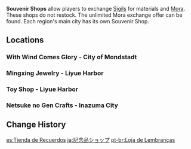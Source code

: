 '''Souvenir Shops''' allow players to exchange [[Sigils]] for materials and [[Mora]]. These shops do not restock. The unlimited Mora exchange offer can be found. Each region's main city has its own Souvenir Shop.

==Locations==
===With Wind Comes Glory - City of Mondstadt===
{{Quote|A popular souvenir shop in Mondstadt. It is also a place for able adventurers to pawn precious items for [[Anemo Sigil]]s. Marjorie's at your service!|World Map description}}
{{Vendor|Marjorie|shop=The}}

===Mingxing Jewelry - Liyue Harbor===
{{Quote|A renowned jewelry shop. For various reasons, it now runs a side business, exchanging rare stones for adventurer's [[Geo Sigil]]s. It is said that during its prime, the store was filled with gems that shone like stars in the night sky.|World Map description}}
{{Vendor|Xingxi|shop=The}}

===Toy Shop - Liyue Harbor===
{{Quote|The toy shop run by Granny Shan. No matter the time or situation, people always want to enjoy themselves. Perhaps it is this sentiment that has led her to continue manning this nameless little store year after year. Apart from spinning tops, wooden swords, kites, and other knick-knacks, you can also sometimes find some rarer toys here...|World Map description}}
{{Vendor|Granny Shan|shop=The}}

===Netsuke no Gen Crafts - Inazuma City===
{{Quote|Part of a new wave of artisan stores in Inazuma. Other than netsuke, this shop also makes some other artworks of obtaining all manner of trading curios for [[Electro Sigil]]s from adventurers. While the boss has a good relationship with the neighbors, they don't seem to be an ordinary civilian. Perhaps there is some unknown secret to be had there...|World Map description}}
{{Vendor|Mikoshi Genichirou|shop=The}}

==Change History==
{{Change History|1.0}}

[[es:Tienda de Recuerdos]]
[[ja:記念品ショップ]]
[[pt-br:Loja de Lembranças]]